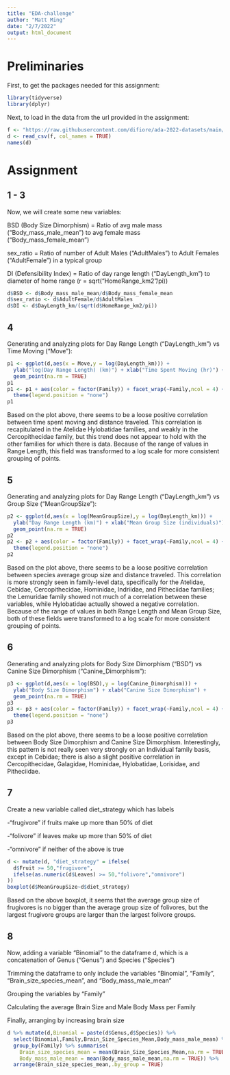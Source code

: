 ```yaml
---
title: "EDA-challenge"
author: "Matt Ming"
date: "2/7/2022"
output: html_document
---
```


# Preliminaries

First, to get the packages needed for this assignment:

```r
library(tidyverse)
library(dplyr)
```

Next, to load in the data from the url provided in the assignment:

```r
f <- "https://raw.githubusercontent.com/difiore/ada-2022-datasets/main/data-wrangling.csv"
d <- read_csv(f, col_names = TRUE)
names(d)
```

# Assignment

## 1 - 3

Now, we will create some new variables:

BSD (Body Size Dimorphism) = Ratio of avg male mass ("Body_mass_male_mean") to 
avg female mass ("Body_mass_female_mean")

sex_ratio = Ratio of number of Adult Males ("AdultMales") to Adult Females 
("AdultFemale") in a typical group

DI (Defensibility Index) = Ratio of day range length ("DayLength_km") to 
diameter of home range (r = sqrt("HomeRange_km2"/pi))

```r
d$BSD <- d$Body_mass_male_mean/d$Body_mass_female_mean
d$sex_ratio <- d$AdultFemale/d$AdultMales
d$DI <- d$DayLength_km/(sqrt(d$HomeRange_km2/pi))
```

## 4

Generating and analyzing plots for Day Range Length ("DayLength_km") vs Time 
Moving ("Move"):

```r
p1 <- ggplot(d,aes(x = Move,y = log(DayLength_km))) + 
  ylab("log(Day Range Length) (km)") + xlab("Time Spent Moving (hr)") +
  geom_point(na.rm = TRUE)
p1
p1 <- p1 + aes(color = factor(Family)) + facet_wrap(~Family,ncol = 4) +
  theme(legend.position = "none")
p1
```

Based on the plot above, there seems to be a loose positive correlation between 
time spent moving and distance traveled.  This correlation is recapitulated in 
the Atelidae Hylobatidae families, and weakly in the Cercopithecidae family, but 
this trend does not appear to hold with the other families for which there is 
data.  Because of the range of values in Range Length, this field was 
transformed to a log scale for more consistent grouping of points.

## 5

Generating and analyzing plots for Day Range Length ("DayLength_km") vs Group
Size ("MeanGroupSize"):

```r
p2 <- ggplot(d,aes(x = log(MeanGroupSize),y = log(DayLength_km))) + 
  ylab("Day Range Length (km)") + xlab("Mean Group Size (individuals)") +
  geom_point(na.rm = TRUE)
p2
p2 <- p2 + aes(color = factor(Family)) + facet_wrap(~Family,ncol = 4) +
  theme(legend.position = "none")
p2
```

Based on the plot above, there seems to be a loose positive correlation between 
species average group size and distance traveled.  This correlation is more 
strongly seen in family-level data, specifically for the Atelidae, Cebidae, 
Cercopithecidae, Hominidae, Indriidae, and Pitheciidae families; the Lemuridae 
family showed not much of a correlation between these variables, while 
Hylobatidae actually showed a negative correlation.  Because of the range of 
values in both Range Length and Mean Group Size, both of these fields were 
transformed to a log scale for more consistent grouping of points.

## 6

Generating and analyzing plots for Body Size Dimorphism ("BSD") vs Canine Size
Dimorphism ("Canine_Dimorphism"):

```r
p3 <- ggplot(d,aes(x = log(BSD),y = log(Canine_Dimorphism))) + 
  ylab("Body Size Dimorphism") + xlab("Canine Size Dimorphism") +
  geom_point(na.rm = TRUE)
p3
p3 <- p3 + aes(color = factor(Family)) + facet_wrap(~Family,ncol = 4) +
  theme(legend.position = "none")
p3
```

Based on the plot above, there seems to be a loose positive correlation between
Body Size Dimorphism and Canine Size Dimorphism.  Interestingly, this pattern
is not really seen very strongly on an Individual family basis, except in 
Cebidae; there is also a slight positive correlation in Cercopithecidae, 
Galagidae, Hominidae, Hylobatidae, Lorisidae, and Pitheciidae.

## 7

Create a new variable called diet_strategy which has labels

-"frugivore" if fruits make up more than 50% of diet

-"folivore" if leaves make up more than 50% of diet

-"omnivore" if neither of the above is true

```r
d <- mutate(d, "diet_strategy" = ifelse(
  d$Fruit >= 50,"frugivore",
  ifelse(as.numeric(d$Leaves) >= 50,"folivore","omnivore")
))
boxplot(d$MeanGroupSize~d$diet_strategy)
```

Based on the above boxplot, it seems that the average group size of frugivores
is no bigger than the average group size of folivores, but the largest frugivore
groups are larger than the largest folivore groups.

## 8

Now, adding a variable "Binomial" to the dataframe d, which is a concatenation
of Genus ("Genus") and Species ("Species")

Trimming the dataframe to only include the variables "Binomial", "Family",
"Brain_size_species_mean", and "Body_mass_male_mean"

Grouping the variables by "Family"

Calculating the average Brain Size and Male Body Mass per Family

Finally, arranging by increasing brain size

```r
d %>% mutate(d,Binomial = paste(d$Genus,d$Species)) %>% 
  select(Binomial,Family,Brain_Size_Species_Mean,Body_mass_male_mean) %>%
  group_by(Family) %>% summarise(
    Brain_size_species_mean = mean(Brain_Size_Species_Mean,na.rm = TRUE),
    Body_mass_male_mean = mean(Body_mass_male_mean,na.rm = TRUE)) %>%
  arrange(Brain_size_species_mean,.by_group = TRUE)
```